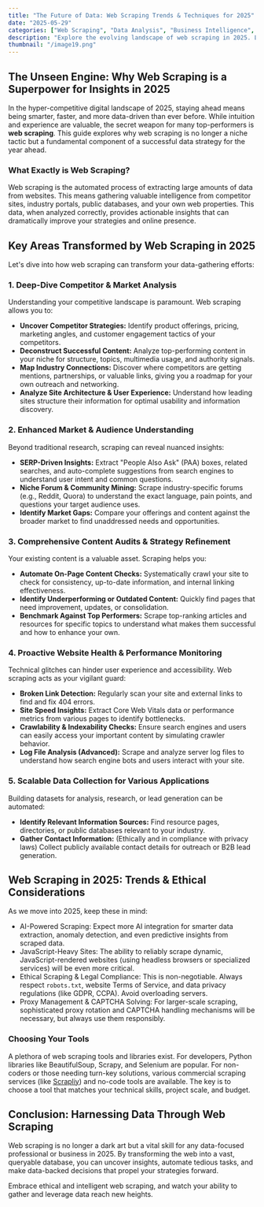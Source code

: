 ```yaml
---
title: "The Future of Data: Web Scraping Trends & Techniques for 2025"
date: "2025-05-29"
categories: ["Web Scraping", "Data Analysis", "Business Intelligence", "Market Research"]
description: "Explore the evolving landscape of web scraping in 2025. Learn how to leverage data extraction for competitor analysis, market understanding, content strategy, and technical insights to build data-driven strategies."
thumbnail: "/image19.png"
---
```


<PostLayout date="2024-07-29">

## The Unseen Engine: Why Web Scraping is a Superpower for Insights in 2025

In the hyper-competitive digital landscape of 2025, staying ahead means being smarter, faster, and more data-driven than ever before. While intuition and experience are valuable, the secret weapon for many top-performers is **web scraping**. This guide explores why web scraping is no longer a niche tactic but a fundamental component of a successful data strategy for the year ahead.

<BlogImage src="/image12.png" alt="Conceptual image of data streams and analysis" priority />

### What Exactly is Web Scraping?

Web scraping is the automated process of extracting large amounts of data from websites. This means gathering valuable intelligence from competitor sites, industry portals, public databases, and your own web properties. This data, when analyzed correctly, provides actionable insights that can dramatically improve your strategies and online presence.

## Key Areas Transformed by Web Scraping in 2025

Let's dive into how web scraping can transform your data-gathering efforts:

### 1. Deep-Dive Competitor & Market Analysis

Understanding your competitive landscape is paramount. Web scraping allows you to:

*   **Uncover Competitor Strategies:** Identify product offerings, pricing, marketing angles, and customer engagement tactics of your competitors.
*   **Deconstruct Successful Content:** Analyze top-performing content in your niche for structure, topics, multimedia usage, and authority signals.
*   **Map Industry Connections:** Discover where competitors are getting mentions, partnerships, or valuable links, giving you a roadmap for your own outreach and networking.
*   **Analyze Site Architecture & User Experience:** Understand how leading sites structure their information for optimal usability and information discovery.

<BlogImage src="/image9.png" alt="Graph showing competitor analysis data" />

### 2. Enhanced Market & Audience Understanding

Beyond traditional research, scraping can reveal nuanced insights:

*   **SERP-Driven Insights:** Extract "People Also Ask" (PAA) boxes, related searches, and auto-complete suggestions from search engines to understand user intent and common questions.
*   **Niche Forum & Community Mining:** Scrape industry-specific forums (e.g., Reddit, Quora) to understand the exact language, pain points, and questions your target audience uses.
*   **Identify Market Gaps:** Compare your offerings and content against the broader market to find unaddressed needs and opportunities.

### 3. Comprehensive Content Audits & Strategy Refinement

Your existing content is a valuable asset. Scraping helps you:

*   **Automate On-Page Content Checks:** Systematically crawl your site to check for consistency, up-to-date information, and internal linking effectiveness.
*   **Identify Underperforming or Outdated Content:** Quickly find pages that need improvement, updates, or consolidation.
*   **Benchmark Against Top Performers:** Scrape top-ranking articles and resources for specific topics to understand what makes them successful and how to enhance your own.

### 4. Proactive Website Health & Performance Monitoring

Technical glitches can hinder user experience and accessibility. Web scraping acts as your vigilant guard:

*   **Broken Link Detection:** Regularly scan your site and external links to find and fix 404 errors.
*   **Site Speed Insights:** Extract Core Web Vitals data or performance metrics from various pages to identify bottlenecks.
*   **Crawlability & Indexability Checks:** Ensure search engines and users can easily access your important content by simulating crawler behavior.
*   **Log File Analysis (Advanced):** Scrape and analyze server log files to understand how search engine bots and users interact with your site.

### 5. Scalable Data Collection for Various Applications

Building datasets for analysis, research, or lead generation can be automated:

*   **Identify Relevant Information Sources:** Find resource pages, directories, or public databases relevant to your industry.
*   **Gather Contact Information:** (Ethically and in compliance with privacy laws) Collect publicly available contact details for outreach or B2B lead generation.

## Web Scraping in 2025: Trends & Ethical Considerations

As we move into 2025, keep these in mind:

*   <Bold>AI-Powered Scraping:</Bold> Expect more AI integration for smarter data extraction, anomaly detection, and even predictive insights from scraped data.
*   <Bold>JavaScript-Heavy Sites:</Bold> The ability to reliably scrape dynamic, JavaScript-rendered websites (using headless browsers or specialized services) will be even more critical.
*   <Bold>Ethical Scraping & Legal Compliance:</Bold> This is non-negotiable. Always respect `robots.txt`, website Terms of Service, and data privacy regulations (like GDPR, CCPA). Avoid overloading servers.
*   <Bold>Proxy Management & CAPTCHA Solving:</Bold> For larger-scale scraping, sophisticated proxy rotation and CAPTCHA handling mechanisms will be necessary, but always use them responsibly.

<BlogImage src="/image14.png" alt="Abstract image representing data ethics and security" />

### Choosing Your Tools

A plethora of web scraping tools and libraries exist. For developers, Python libraries like <Bold>BeautifulSoup, Scrapy, and Selenium</Bold> are popular. For non-coders or those needing turn-key solutions, various commercial scraping services (like [Scrapliy](https://scrapliy.com)) and no-code tools are available. The key is to choose a tool that matches your technical skills, project scale, and budget.

## Conclusion: Harnessing Data Through Web Scraping

Web scraping is no longer a dark art but a vital skill for any data-focused professional or business in 2025. By transforming the web into a vast, queryable database, you can uncover insights, automate tedious tasks, and make data-backed decisions that propel your strategies forward.

Embrace ethical and intelligent web scraping, and watch your ability to gather and leverage data reach new heights.

</PostLayout> 